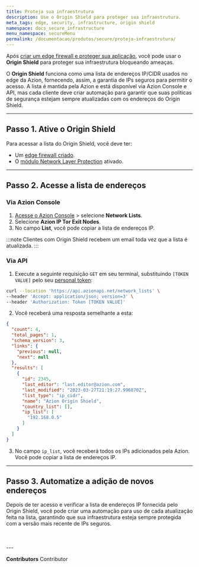 ```yaml
---
title: Proteja sua infraestrutura
description: Use o Origin Shield para proteger sua infraestrutura.
meta_tags: edge, security, infrastructure, origin shield
namespace: docs_secure_infrastructure
menu_namespace: secureMenu
permalink: /documentacao/produtos/secure/proteja-infraestrutura/
---
```



Após [criar um edge firewall e proteger sua aplicação](/pt-br/documentacao/produtos/guias/secure/edge-firewall-definir-main-settings/), você pode usar o **Origin Shield** para proteger sua infraestrutura bloqueando ameaças.

O **Origin Shield** funciona como uma lista de endereços IP/CIDR usados no edge da Azion, fornecendo, assim, a garantia de IPs seguros para permitir o acesso. A lista é mantida pela Azion e está disponível via Azion Console e API, mas cada cliente deve criar automação para garantir que suas políticas de segurança estejam sempre atualizadas com os endereços do Origin Shield.

---

## Passo 1. Ative o Origin Shield

Para acessar a lista do Origin Shield, você deve ter:

- Um [edge firewall criado](/pt-br/documentacao/produtos/guias/secure/edge-firewall-definir-main-settings/).
- O [módulo Network Layer Protection](/pt-br/documentacao/produtos/guias/secure/edge-firewall-definir-main-settings/#modulos) ativado.

---

## Passo 2. Acesse a lista de endereços

### Via Azion Console

1. [Acesse o Azion Console](/pt-br/documentacao/produtos/guias/como-acessar-o-rtm/) > selecione **Network Lists**.
2. Selecione **Azion IP Tor Exit Nodes**.
3. No campo **List**, você pode copiar a lista de endereços IP.

:::note
Clientes com Origin Shield recebem um email toda vez que a lista é atualizada.
:::

### Via API

1. Execute a seguinte requisição `GET` em seu terminal, substituindo `[TOKEN VALUE]` pelo seu [personal token](/pt-br/documentacao/produtos/guias/personal-tokens/):

```bash
curl --location 'https://api.azionapi.net/network_lists' \
--header 'Accept: application/json; version=3' \
--header 'Authorization: Token [TOKEN VALUE]'
```

2. Você receberá uma resposta semelhante a esta:

```json
{
  "count": 4,
  "total_pages": 1,
  "schema_version": 3,
  "links": {
    "previous": null,
    "next": null
  },
  "results": [
    {
      "id": 2345,
      "last_editor": "last.editor@azion.com",
      "last_modified": "2023-03-27T21:19:27.996870Z",
      "list_type": "ip_cidr",
      "name": "Azion Origin Shield",
      "country_list": [],
      "ip_list": [
        "192.168.0.5"
      ]
    }
  ]
}
```

3. No campo `ip_list`, você receberá todos os IPs adicionados pela Azion. Você pode copiar a lista de endereços IP.

---

## Passo 3. Automatize a adição de novos endereços

Depois de ter acesso e verificar a lista de endereços IP fornecida pelo Origin Shield, você pode criar uma automação para uso de cada atualização feita na lista, garantindo que sua infraestrutura esteja sempre protegida com a versão mais recente de IPs seguros.

<LinkButton outlined link="/pt-br/documentacao/produtos/secure/automarizar/origin-shield/" label="saiba mais sobre automatizar origin shield" variant="secondary" />
<br /><br />
---

**Contributors** <ContributorList>Contributor</ContributorList>
